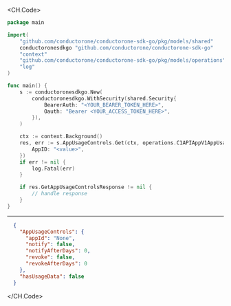 
<CH.Code>
```go Get.go
package main

import(
	"github.com/conductorone/conductorone-sdk-go/pkg/models/shared"
	conductoronesdkgo "github.com/conductorone/conductorone-sdk-go"
	"context"
	"github.com/conductorone/conductorone-sdk-go/pkg/models/operations"
	"log"
)

func main() {
    s := conductoronesdkgo.New(
        conductoronesdkgo.WithSecurity(shared.Security{
            BearerAuth: "<YOUR_BEARER_TOKEN_HERE>",
            Oauth: "Bearer <YOUR_ACCESS_TOKEN_HERE>",
        }),
    )

    ctx := context.Background()
    res, err := s.AppUsageControls.Get(ctx, operations.C1APIAppV1AppUsageControlsServiceGetRequest{
        AppID: "<value>",
    })
    if err != nil {
        log.Fatal(err)
    }

    if res.GetAppUsageControlsResponse != nil {
        // handle response
    }
}
```
---

```json Example Response
  {
    "AppUsageControls": {
      "appId": "None",
      "notify": false,
      "notifyAfterDays": 0,
      "revoke": false,
      "revokeAfterDays": 0
    },
    "hasUsageData": false
  }
```
</CH.Code>

